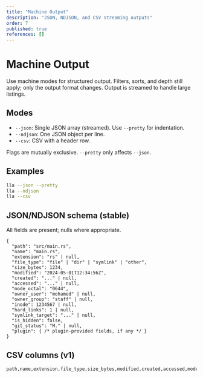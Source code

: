 ```yaml
---
title: "Machine Output"
description: "JSON, NDJSON, and CSV streaming outputs"
order: 7
published: true
references: []
---
```


# Machine Output

Use machine modes for structured output. Filters, sorts, and depth still apply; only the output format changes. Output is streamed to handle large listings.

## Modes

- `--json`: Single JSON array (streamed). Use `--pretty` for indentation.
- `--ndjson`: One JSON object per line.
- `--csv`: CSV with a header row.

Flags are mutually exclusive. `--pretty` only affects `--json`.

## Examples

```bash
lla --json --pretty
lla --ndjson
lla --csv
```

## JSON/NDJSON schema (stable)

All fields are present; nulls where appropriate.

```
{
  "path": "src/main.rs",
  "name": "main.rs",
  "extension": "rs" | null,
  "file_type": "file" | "dir" | "symlink" | "other",
  "size_bytes": 1234,
  "modified": "2024-05-01T12:34:56Z",
  "created": "..." | null,
  "accessed": "..." | null,
  "mode_octal": "0644",
  "owner_user": "mohamed" | null,
  "owner_group": "staff" | null,
  "inode": 1234567 | null,
  "hard_links": 1 | null,
  "symlink_target": "..." | null,
  "is_hidden": false,
  "git_status": "M." | null,
  "plugin": { /* plugin-provided fields, if any */ }
}
```

## CSV columns (v1)

```
path,name,extension,file_type,size_bytes,modified,created,accessed,mode_octal,owner_user,owner_group,inode,hard_links,symlink_target,is_hidden,git_status
```


